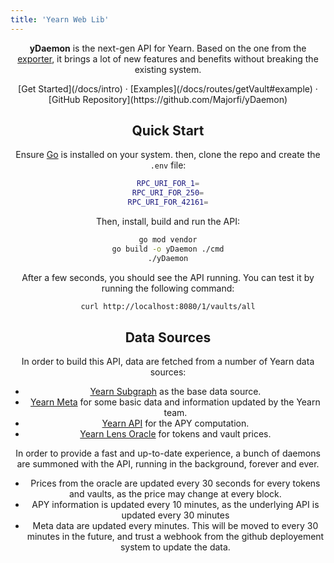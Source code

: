 ```yaml
---
title: 'Yearn Web Lib'
---
```



<Header />

**yDaemon** is the next-gen API for Yearn. Based on the one from the [exporter](https://github.com/yearn/yearn-exporter), it brings a lot of new features and benefits without breaking the existing system.

<div className="text-center" style={{marginTop: 40, marginBottom: 40}}>
[Get Started](/docs/intro) · [Examples](/docs/routes/getVault#example) ·
[GitHub Repository](https://github.com/Majorfi/yDaemon)
</div>

## Quick Start
Ensure [Go](https://go.dev/) is installed on your system. then, clone the repo and create the `.env` file:
```sh
RPC_URI_FOR_1=
RPC_URI_FOR_250=
RPC_URI_FOR_42161=
```

Then, install, build and run the API:
```bash
go mod vendor
go build -o yDaemon ./cmd
./yDaemon
```

After a few seconds, you should see the API running. You can test it by running the following command:
```bash
curl http://localhost:8080/1/vaults/all
```

## Data Sources
In order to build this API, data are fetched from a number of Yearn data sources:
- [Yearn Subgraph](https://thegraph.com/explorer/subgraph?id=5xMSe3wTNLgFQqsAc5SCVVwT4MiRb5AogJCuSN9PjzXF) as the base data source.
- [Yearn Meta](https://github.com/yearn/yearn-meta) for some basic data and information updated by the Yearn team.
- [Yearn API](https://api.yearn.finance/) for the APY computation.
- [Yearn Lens Oracle](https://etherscan.io/address/0xca11bde05977b3631167028862be2a173976ca11) for tokens and vault prices.

In order to provide a fast and up-to-date experience, a bunch of daemons are summoned with the API, running in the background, forever and ever.
- Prices from the oracle are updated every 30 seconds for every tokens and vaults, as the price may change at every block.
- APY information is updated every 10 minutes, as the underlying API is updated every 30 minutes
- Meta data are updated every minutes. This will be moved to every 30 minutes in the future, and trust a webhook from the github deployement system to update the data.
